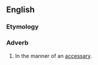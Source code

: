 ==English==

===Etymology===
{{suffix|accessary|ly|lang=en}}

===Adverb===
{{en-adv}}

# In the manner of an [[accessary]].